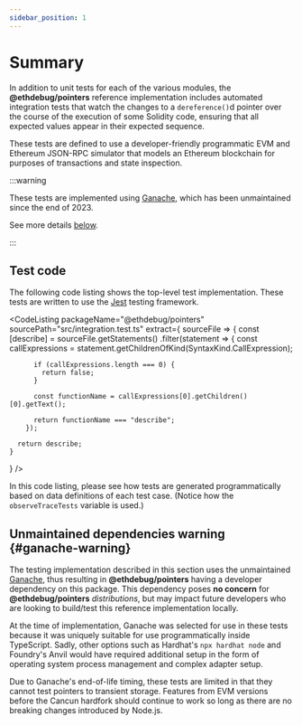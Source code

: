 ```yaml
---
sidebar_position: 1
---
```



# Summary

In addition to unit tests for each of the various modules, the
**@ethdebug/pointers** reference implementation includes automated integration
tests that watch the changes to a `dereference()`d pointer over the course of
the execution of some Solidity code, ensuring that all expected values appear in
their expected sequence.

These tests are defined to use a developer-friendly programmatic EVM and
Ethereum JSON-RPC simulator that models an Ethereum blockchain for purposes of
transactions and state inspection.

:::warning

These tests are implemented using
[Ganache](https://github.com/trufflesuite/ganache), which has been unmaintained
since the end of 2023.

See more details [below](#ganache-warning).

:::

## Test code

The following code listing shows the top-level test implementation. These tests
are written to use the [Jest](https://jestjs.io/) testing framework.

<CodeListing
  packageName="@ethdebug/pointers"
  sourcePath="src/integration.test.ts"
  extract={
    sourceFile => {
      const [describe] = sourceFile.getStatements()
        .filter(statement => {
          const callExpressions = statement.getChildrenOfKind(SyntaxKind.CallExpression);

          if (callExpressions.length === 0) {
            return false;
          }

          const functionName = callExpressions[0].getChildren()[0].getText();

          return functionName === "describe";
        });

      return describe;
    }

} />

In this code listing, please see how tests are generated programmatically based
on data definitions of each test case. (Notice how the `observeTraceTests`
variable is used.)

## Unmaintained dependencies warning {#ganache-warning}

The testing implementation described in this section uses the unmaintained
[Ganache](https://github.com/trufflesuite/ganache), thus resulting in
**@ethdebug/pointers** having a developer dependency on this package. This
dependency poses **no concern** for **@ethdebug/pointers** _distributions_, but
may impact future developers who are looking to build/test this reference
implementation locally.

At the time of implementation, Ganache was selected for use in these tests
because it was uniquely suitable for use programmatically inside TypeScript.
Sadly, other options such as Hardhat's `npx hardhat node` and Foundry's Anvil
would have required additional setup in the form of operating system process
management and complex adapter setup.

Due to Ganache's end-of-life timing, these tests are limited in that they cannot
test pointers to transient storage. Features from EVM versions before the Cancun
hardfork should continue to work so long as there are no breaking changes
introduced by Node.js.
